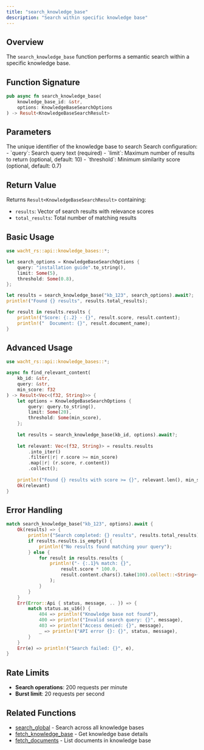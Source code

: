 ```yaml
---
title: "search_knowledge_base"
description: "Search within specific knowledge base"
---
```


## Overview

The `search_knowledge_base` function performs a semantic search within a specific knowledge base.

## Function Signature

```rust
pub async fn search_knowledge_base(
    knowledge_base_id: &str,
    options: KnowledgeBaseSearchOptions
) -> Result<KnowledgeBaseSearchResult>
```

## Parameters

<ParamField path="knowledge_base_id" type="&str" required>
  The unique identifier of the knowledge base to search
</ParamField>

<ParamField path="options" type="KnowledgeBaseSearchOptions" required>
  Search configuration:
  - `query`: Search query text (required)
  - `limit`: Maximum number of results to return (optional, default: 10)
  - `threshold`: Minimum similarity score (optional, default: 0.7)
</ParamField>

## Return Value

Returns `Result<KnowledgeBaseSearchResult>` containing:
- `results`: Vector of search results with relevance scores
- `total_results`: Total number of matching results

## Basic Usage

```rust
use wacht_rs::api::knowledge_bases::*;

let search_options = KnowledgeBaseSearchOptions {
    query: "installation guide".to_string(),
    limit: Some(5),
    threshold: Some(0.8),
};

let results = search_knowledge_base("kb_123", search_options).await?;
println!("Found {} results", results.total_results);

for result in results.results {
    println!("Score: {:.2} - {}", result.score, result.content);
    println!("  Document: {}", result.document_name);
}
```

## Advanced Usage

```rust
use wacht_rs::api::knowledge_bases::*;

async fn find_relevant_content(
    kb_id: &str,
    query: &str,
    min_score: f32
) -> Result<Vec<(f32, String)>> {
    let options = KnowledgeBaseSearchOptions {
        query: query.to_string(),
        limit: Some(20),
        threshold: Some(min_score),
    };
    
    let results = search_knowledge_base(kb_id, options).await?;
    
    let relevant: Vec<(f32, String)> = results.results
        .into_iter()
        .filter(|r| r.score >= min_score)
        .map(|r| (r.score, r.content))
        .collect();
    
    println!("Found {} results with score >= {}", relevant.len(), min_score);
    Ok(relevant)
}
```

## Error Handling

```rust
match search_knowledge_base("kb_123", options).await {
    Ok(results) => {
        println!("Search completed: {} results", results.total_results);
        if results.results.is_empty() {
            println!("No results found matching your query");
        } else {
            for result in results.results {
                println!("- {:.1}% match: {}", 
                    result.score * 100.0, 
                    result.content.chars().take(100).collect::<String>()
                );
            }
        }
    }
    Err(Error::Api { status, message, .. }) => {
        match status.as_u16() {
            404 => println!("Knowledge base not found"),
            400 => println!("Invalid search query: {}", message),
            403 => println!("Access denied: {}", message),
            _ => println!("API error {}: {}", status, message),
        }
    }
    Err(e) => println!("Search failed: {}", e),
}
```

## Rate Limits

- **Search operations**: 200 requests per minute
- **Burst limit**: 20 requests per second

## Related Functions

- [search_global](search-global) - Search across all knowledge bases
- [fetch_knowledge_base](fetch-knowledge-base) - Get knowledge base details
- [fetch_documents](fetch-documents) - List documents in knowledge base